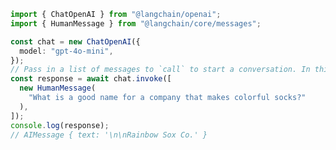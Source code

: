 ```typescript
import { ChatOpenAI } from "@langchain/openai";
import { HumanMessage } from "@langchain/core/messages";

const chat = new ChatOpenAI({
  model: "gpt-4o-mini",
});
// Pass in a list of messages to `call` to start a conversation. In this simple example, we only pass in one message.
const response = await chat.invoke([
  new HumanMessage(
    "What is a good name for a company that makes colorful socks?"
  ),
]);
console.log(response);
// AIMessage { text: '\n\nRainbow Sox Co.' }
```